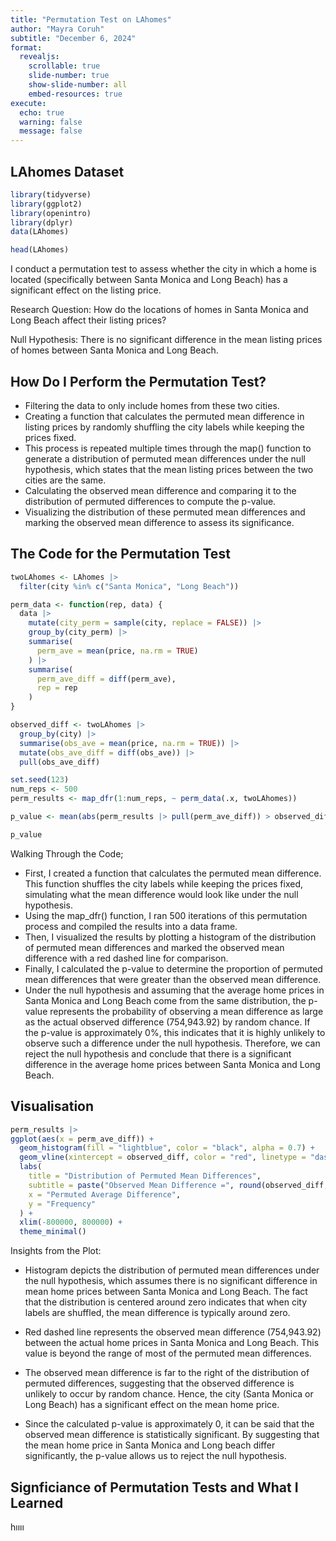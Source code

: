 ```yaml
---
title: "Permutation Test on LAhomes"
author: "Mayra Coruh"
subtitle: "December 6, 2024"
format:
  revealjs:
    scrollable: true
    slide-number: true
    show-slide-number: all
    embed-resources: true
execute:
  echo: true
  warning: false
  message: false
---
```


## LAhomes Dataset

```r
library(tidyverse)
library(ggplot2)
library(openintro)
library(dplyr)
data(LAhomes)
```

```r
head(LAhomes)
```

I conduct a permutation test to assess whether the city in which a home is located (specifically between Santa Monica and Long Beach) has a significant effect on the listing price. 

Research Question: How do the locations of homes in Santa Monica and Long Beach affect their listing prices? 

Null Hypothesis: There is no significant difference in the mean listing prices of homes between Santa Monica and Long Beach.


## How Do I Perform the Permutation Test?

- Filtering the data to only include homes from these two cities. 
- Creating a function that calculates the permuted mean difference in listing prices by randomly shuffling the city labels while keeping the prices fixed. 
- This process is repeated multiple times through the map() function to generate a distribution of permuted mean differences under the null hypothesis, which states that the mean listing prices between the two cities are the same. 
- Calculating the observed mean difference and comparing it to the distribution of permuted differences to compute the p-value. 
- Visualizing the distribution of these permuted mean differences and marking the observed mean difference to assess its significance.


## The Code for the Permutation Test

```r

twoLAhomes <- LAhomes |> 
  filter(city %in% c("Santa Monica", "Long Beach"))

perm_data <- function(rep, data) {
  data |> 
    mutate(city_perm = sample(city, replace = FALSE)) |> 
    group_by(city_perm) |> 
    summarise(
      perm_ave = mean(price, na.rm = TRUE)
    ) |> 
    summarise(
      perm_ave_diff = diff(perm_ave),
      rep = rep
    )
}

observed_diff <- twoLAhomes |> 
  group_by(city) |> 
  summarise(obs_ave = mean(price, na.rm = TRUE)) |> 
  mutate(obs_ave_diff = diff(obs_ave)) |> 
  pull(obs_ave_diff)

set.seed(123)  
num_reps <- 500
perm_results <- map_dfr(1:num_reps, ~ perm_data(.x, twoLAhomes))

p_value <- mean(abs(perm_results |> pull(perm_ave_diff)) > observed_diff)

p_value

```

Walking Through the Code;

- First, I created a function that calculates the permuted mean difference. This function shuffles the city labels while keeping the prices fixed, simulating what the mean difference would look like under the null hypothesis. 
- Using the map_dfr() function, I ran 500 iterations of this permutation process and compiled the results into a data frame. 
- Then, I visualized the results by plotting a histogram of the distribution of permuted mean differences and marked the observed mean difference with a red dashed line for comparison. 
- Finally, I calculated the p-value to determine the proportion of permuted mean differences that were greater than the observed mean difference. 
- Under the null hypothesis and assuming that the average home prices in Santa Monica and Long Beach come from the same distribution, the p-value represents the probability of observing a mean difference as large as the actual observed difference (754,943.92) by random chance. If the p-value is approximately 0%, this indicates that it is highly unlikely to observe such a difference under the null hypothesis. Therefore, we can reject the null hypothesis and conclude that there is a significant difference in the average home prices between Santa Monica and Long Beach.

## Visualisation 

```r

perm_results |> 
ggplot(aes(x = perm_ave_diff)) +
  geom_histogram(fill = "lightblue", color = "black", alpha = 0.7) +
  geom_vline(xintercept = observed_diff, color = "red", linetype = "dashed", linewidth = 1) +
  labs(
    title = "Distribution of Permuted Mean Differences",
    subtitle = paste("Observed Mean Difference =", round(observed_diff, 2)),
    x = "Permuted Average Difference",
    y = "Frequency"
  ) +
  xlim(-800000, 800000) +
  theme_minimal()

```

Insights from the Plot:

- Histogram depicts the distribution of permuted mean differences under the null hypothesis, which assumes there is no significant difference in mean home prices between Santa Monica and Long Beach. The fact that the distribution is centered around zero indicates that when city labels are shuffled, the mean difference is typically around zero.

- Red dashed line represents the observed mean difference (754,943.92) between the actual home prices in Santa Monica and Long Beach. This value is beyond the range of most of the permuted mean differences.

- The observed mean difference is far to the right of the distribution of permuted differences, suggesting that the observed difference is unlikely to occur by random chance. Hence, the city (Santa Monica or Long Beach)  has a significant effect on the mean home price.

- Since the calculated p-value is approximately 0, it can be said that the observed mean difference is statistically significant. By suggesting that the mean home price in Santa Monica and Long beach differ significantly, the p-value allows us to reject the null hypothesis.


## Signficiance of Permutation Tests and What I Learned 

hıııı



